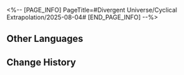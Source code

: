 <%-- [PAGE_INFO]
PageTitle=#Divergent Universe/Cyclical Extrapolation/2025-08-04#
[END_PAGE_INFO] --%>
{{Event
|name              = Cyclical Extrapolation: Molding Life
|image             = Event Cyclical Extrapolation Molding Life.png
|type              = Cyclical Extrapolation
|time_known        = yes
|time_start        = 2025-08-04 04:00:00
|time_end          = 2025-08-11 03:59:59
}}

{{Cyclical Extrapolation
|boons      = Worldbearing Sword
|curios     = Sapient Pen
|equations  = Caprism;; Forbidden Knowledge's Martyr;; Book-Weaving Divine Machine;; Wave-Chasing Siren
|trailblaze = '''Data Collection'''<br />Obtain some Blessings of Erudition
|rewards    = Relic Remains*30; Lost Crystal*3
|boss_1_1   = Voidranger: Trampler; Decaying Shadow; Dreamjolt Troupe's Sweet Gorilla; "Tomorrow in Harmonious Chords"; "Present Inebriated in Revelry"
|boss_1_2   = Automaton Grizzly (Bug); Frigid Prowler (Bug); Disciples of Sanctus Medicus: Shape Shifter (Bug); Aurumaton Gatekeeper (Bug); Senior Staff: Team Leader (Bug); Dreamjolt Troupe's Beyond Overcooked (Bug); Dreamjolt Troupe's Sweet Gorilla (Bug); "Past Confined and Caged" (Bug); Memory Zone Meme "Shell of Faded Rage" (Bug); Howling Casket (Bug); Furiae Praetor (Bug)
|boss_2_1   = Voidranger: Trampler (Bug); Decaying Shadow (Bug); Dreamjolt Troupe's Sweet Gorilla (Bug); "Tomorrow in Harmonious Chords" (Bug); "Present Inebriated in Revelry" (Bug)
|boss_2_2   = Svarog (Complete); Abundant Ebon Deer (Complete); Swarm: True Sting (Complete); Argenti (Complete)
|boss_3     = Borisin Warhead: Hoolay (Complete)
|rules      = You will not obtain Equations after achieving victory in "Boss" Domains; Obtain this week's Preset Constructs upon entering the First Plane
|root       = Divergent Universe: Protean Hero
}}

==Other Languages==
{{Other Languages
|en   = Cyclical Extrapolation: Molding Life
|zhs  = 周期演算：抟造生命
|zht  = 週期演算：摶造生命
|ja   = 周期演算：生命の創造
|ko   = 주기 연산: 생명 창조
|es   = Cálculo periódico: Moldeando vida
|fr   = Calcul cyclique : Moule de vie
|ru   = Цикличное вычисление: Лепка жизни
|th   = การคำนวณแบบรอบ: รังสรรค์สิ่งมีชีวิต
|vi   = Ngoại Suy Chu Kỳ: Tạo Ra Sự Sống
|de   = Zyklische Berechnung: Erschaffung des Lebens
|id   = Kalkulasi Siklus: Membentuk Kehidupan
|pt   = Extrapolação Cíclica: Moldando a Vida
}}

==Change History==
{{Change History|3.4}}